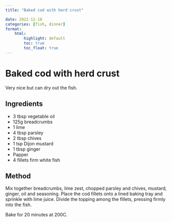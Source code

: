 ```yaml
---
title: "Baked cod with herd crust"

date: 2022-12-18
categories: [fish, dinner]
format:
    html:
        highlight: default
        toc: true
        toc_float: true
---
```


# Baked cod with herd crust

Very nice but can dry out the fish.

## Ingredients

* 3 tbsp vegetable oil
* 125g breadcrumbs
* 1 lime
* 4 tbsp parsley
* 2 tbsp chives
* 1 tsp Dijon mustard
* 1 tbsp ginger
* Papper
* 4 fillets firm white fish


## Method

Mix together breadcrumbs, lime zest, chopped parsley and chives, mustard, ginger, oil and seasoning. Place the cod fillets onto a lined baking tray and sprinkle with lime juice. Divide the topping among the fillets, pressing firmly into the fish. 

Bake for 20 minutes at 200C.